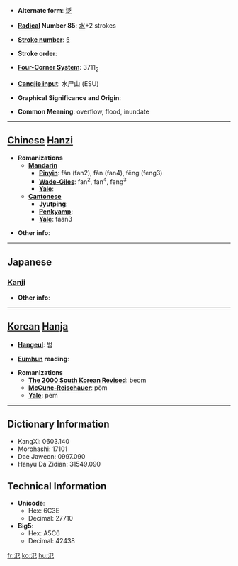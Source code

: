 * '''Alternate form''': [[泛]]

* '''[[Wiktionary:Chinese radical index| Radical]] Number 85''': [[Wiktionary:Chinese radical index 水|水]]+2 strokes

* '''[[Wiktionary:Chinese total strokes index|Stroke number]]''': [[Wiktionary:Chinese total strokes index 5|5]]

* '''Stroke order''': 

* '''[[Wiktionary:Chinese four corner index|Four-Corner System]]''': 3711<sub>2</sub>

* '''[[Wiktionary:Chinese Cangjie index|Cangjie input]]''': 水尸山 (ESU)

* '''Graphical Significance and Origin''': 

* '''Common Meaning''': overflow, flood, inundate

----

== [[Chinese]] [[Hanzi]] ==

* '''Romanizations'''
** '''[[Mandarin]]'''
*** '''[[Pinyin]]''': fán (fan2), fàn (fan4), fěng (feng3)
*** '''[[Wade-Giles]]''': fan<sup>2</sup>, fan<sup>4</sup>, feng<sup>3</sup>
*** '''[[Yale]]''': 
** '''[[Cantonese]]'''
*** '''[[Jyutping]]''':
*** '''[[Penkyamp]]''': 
*** '''[[Yale]]''': faan3

* '''Other info''': 

----

==Japanese==
===[[Kanji]]===
{{kanji|on readings=[[はん]] (han)
|kun readings=[[ひろがる]] (hirogaru)
}}

* '''Other info''':  

----

== [[Korean]] [[Hanja]] ==

* '''[[Hangeul]]''': 범

* '''[[Eumhun]] reading''': 

* '''Romanizations'''
** '''[[The 2000 South Korean Revised Romanization|The 2000 South Korean Revised]]''': beom
** '''[[McCune-Reischauer]]''': pŏm
** '''[[Yale]]''': pem

----

== Dictionary Information ==

* KangXi: 0603.140
* Morohashi: 17101
* Dae Jaweon: 0997.090
* Hanyu Da Zidian: 31549.090

== Technical Information ==

* '''Unicode''':
** Hex: 6C3E
** Decimal: 27710
* '''Big5''':
** Hex: A5C6
** Decimal: 42438

[[fr:氾]]
[[ko:氾]]
[[hu:氾]]